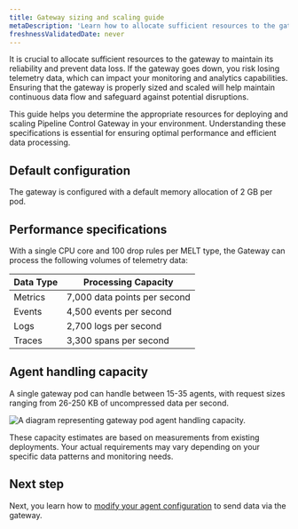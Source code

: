 ```yaml
---
title: Gateway sizing and scaling guide
metaDescription: 'Learn how to allocate sufficient resources to the gateway to maintain its reliability.'
freshnessValidatedDate: never
---
```


It is crucial to allocate sufficient resources to the gateway to maintain its reliability and prevent data loss. If the gateway goes down, you risk losing telemetry data, which can impact your monitoring and analytics capabilities. Ensuring that the gateway is properly sized and scaled will help maintain continuous data flow and safeguard against potential disruptions.

This guide helps you determine the appropriate resources for deploying and scaling Pipeline Control Gateway in your environment. Understanding these specifications is essential for ensuring optimal performance and efficient data processing.

## Default configuration

The gateway is configured with a default memory allocation of 2 GB per pod.

## Performance specifications

With a single CPU core and 100 drop rules per MELT type, the Gateway can process the following volumes of telemetry data:

<table>
    <thead>
        <tr>
            <th>Data Type</th>
            <th>Processing Capacity</th>
        </tr>
    </thead>
    <tbody>
        <tr>
            <td>Metrics</td>
            <td>7,000 data points per second</td>
        </tr>
        <tr>
            <td>Events</td>
            <td>4,500 events per second</td>
        </tr>
        <tr>
            <td>Logs</td>
            <td>2,700 logs per second</td>
        </tr>
        <tr>
            <td>Traces</td>
            <td>3,300 spans per second</td>
        </tr>
    </tbody>
</table>


## Agent handling capacity

A single gateway pod can handle between 15-35 agents, with request sizes ranging from 26-250 KB of uncompressed data per second. 

<img
  title="Agent handling capacity"
  alt="A diagram representing gateway pod agent handling capacity."
  src="/images/agent-handling-capacity.webp"
/>

<callout variant="tip">These capacity estimates are based on measurements from existing deployments. Your actual requirements may vary depending on your specific data patterns and monitoring needs.</callout>

## Next step
Next, you learn how to [modify your agent configuration](/docs/new-relic-control/pipeline-control/modify-agent-configuration) to send data via the gateway.